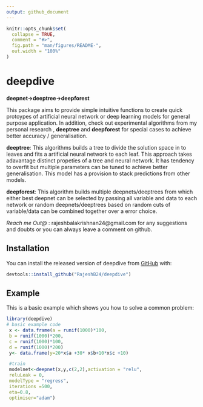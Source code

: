 ```yaml
---
output: github_document
---
```


<!-- README.md is generated from README.Rmd. Please edit that file -->

```r
knitr::opts_chunk$set(
  collapse = TRUE,
  comment = "#>",
  fig.path = "man/figures/README-",
  out.width = "100%"
)
```
# deepdive
**deepnet->deeptree->deepforest**

<!-- badges: start -->
<!-- badges: end -->

This package aims to provide simple intuitive functions to create quick protoypes of artificial neural network or deep learning models for general purpose application. In addition, check out experimental algorithms from my personal research , **deeptree** and **deepforest** for special cases to achieve better accuracy / generalisation.


**deeptree**: This algorithms builds a tree to divide the solution space in to leaves and fits a artificial neural network to each leaf. This approach takes adavantage distinct propeties of a tree and neural network. It has tendency to overfit but multiple parameters can be tuned to achieve better generalisation. This model has a provision to stack predictions from other models.

**deepforest**: This algorithm builds  multiple deepnets/deeptrees from which either best deepnet can be selected by passing all variable and data to each network or random deepnets/deeptrees based on random cuts of variable/data can be combined together over a error choice. 

*Reach me Out@* : rajeshbalakrishnan24@gmail.com for any suggestions and doubts or you can always leave a comment on github.


## Installation

You can install the released version of deepdive from [GitHub](https://github.com/RajeshB24/deepdive) with:

``` r
devtools::install_github("RajeshB24/deepdive")
```

## Example

This is a basic example which shows you how to solve a common problem:

```r
library(deepdive)
# basic example code
 x <- data.frame(a = runif(1000)*100,
 b = runif(1000)*200,
 c = runif(1000)*100,
 d = runif(1000)*200)
 y<- data.frame(y=20*x$a +30* x$b+10*x$c +10)

 #train
 modelnet<-deepnet(x,y,c(2,2),activation = "relu",
 reluLeak = 0,
 modelType = "regress",
 iterations =500,
 eta=0.8,
 optimiser="adam")

```

